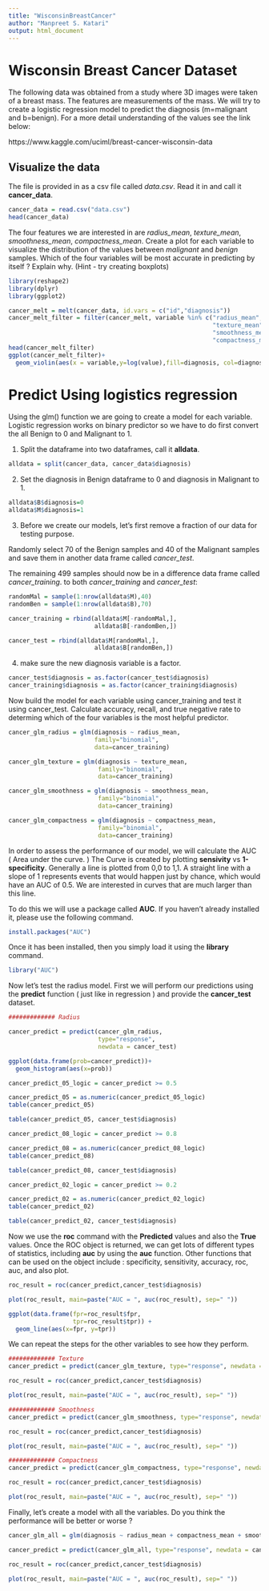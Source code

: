 ```yaml
---
title: "WisconsinBreastCancer"
author: "Manpreet S. Katari"
output: html_document
---
```


# Wisconsin Breast Cancer Dataset

The following data was obtained from a study where 3D images were taken of a breast mass. The features are measurements of the mass. We will try to create a logistic regression model to predict the diagnosis (m=malignant and b=benign). For a more detail understanding of the values see the link below:

https://www.kaggle.com/uciml/breast-cancer-wisconsin-data

## Visualize the data

The file is provided in as a csv file called *data.csv*. Read it in and call it **cancer_data**.

```r
cancer_data = read.csv("data.csv")
head(cancer_data)
```

The four features we are interested in are *radius_mean*, *texture_mean*, *smoothness_mean*, *compactness_mean*. Create a plot for each variable to visualize the distribution of the values between *malignant* and *benign* samples. Which of the four variables will be most accurate in predicting by itself ? Explain why. (Hint - try creating boxplots)


```r
library(reshape2)
library(dplyr)
library(ggplot2)

cancer_melt = melt(cancer_data, id.vars = c("id","diagnosis"))
cancer_melt_filter = filter(cancer_melt, variable %in% c("radius_mean",
                                                         "texture_mean",
                                                         "smoothness_mean",
                                                         "compactness_mean"))
head(cancer_melt_filter)
ggplot(cancer_melt_filter)+
  geom_violin(aes(x = variable,y=log(value),fill=diagnosis, col=diagnosis) ) 
```



# Predict Using logistics regression

Using the glm() function we are going to create a model for each variable. Logistic regression works on binary predictor so we have to do first convert the all Benign to 0 and Malignant to 1.

1) Split the dataframe into two dataframes, call it **alldata**.

```r
alldata = split(cancer_data, cancer_data$diagnosis)

```


2) Set the diagnosis in Benign dataframe to 0 and diagnosis in Malignant to 1. 

```r

alldata$B$diagnosis=0
alldata$M$diagnosis=1

```


3) Before we create our models, let's first remove a fraction of our data for testing purpose.

Randomly select 70 of the Benign samples and 40 of the Malignant samples and save them in another data frame called *cancer_test*.

The remaining 499 samples should now be in a difference data frame called *cancer_training*.  to both *cancer_training* and *cancer_test*: 


```r

randomMal = sample(1:nrow(alldata$M),40)
randomBen = sample(1:nrow(alldata$B),70)

cancer_training = rbind(alldata$M[-randomMal,],
                        alldata$B[-randomBen,])

cancer_test = rbind(alldata$M[randomMal,],
                        alldata$B[randomBen,])

```

4) make sure the new diagnosis variable is a factor.


```r
cancer_test$diagnosis = as.factor(cancer_test$diagnosis)
cancer_training$diagnosis = as.factor(cancer_training$diagnosis)

```

Now build the model for each variable using cancer_training and test it using cancer_test.
Calculate accuracy, recall, and true negative rate to determing which of the four variables is the most helpful predictor.

```r
cancer_glm_radius = glm(diagnosis ~ radius_mean, 
                        family="binomial", 
                        data=cancer_training)

cancer_glm_texture = glm(diagnosis ~ texture_mean, 
                         family="binomial", 
                         data=cancer_training)

cancer_glm_smoothness = glm(diagnosis ~ smoothness_mean, 
                         family="binomial", 
                         data=cancer_training)

cancer_glm_compactness = glm(diagnosis ~ compactness_mean, 
                         family="binomial", 
                         data=cancer_training)

```

In order to assess the performance of our model, we will calculate the AUC ( Area under the curve. ) The Curve is created by plotting **sensivity** vs **1-specificity**. Generally a line is plotted from 0,0 to 1,1. A straight line with a slope of 1 represents events that would happen just by chance, which would have an AUC of 0.5. We are interested in curves that are much larger than this line.  

To do this we will use a package called **AUC**. If you haven't already installed it, please use the following command.
```r
install.packages("AUC")
```

Once it has been installed, then you simply load it using the **library** command.

```r
library("AUC")
```

Now let's test the radius model. First we will perform our predictions using the **predict** function ( just like in regression ) and provide the **cancer_test** dataset.

```r
############# Radius

cancer_predict = predict(cancer_glm_radius, 
                         type="response", 
                         newdata = cancer_test)

ggplot(data.frame(prob=cancer_predict))+
  geom_histogram(aes(x=prob))
```

```r
cancer_predict_05_logic = cancer_predict >= 0.5

cancer_predict_05 = as.numeric(cancer_predict_05_logic)
table(cancer_predict_05)

table(cancer_predict_05, cancer_test$diagnosis)
```

```r
cancer_predict_08_logic = cancer_predict >= 0.8

cancer_predict_08 = as.numeric(cancer_predict_08_logic)
table(cancer_predict_08)

table(cancer_predict_08, cancer_test$diagnosis)
```

```r
cancer_predict_02_logic = cancer_predict >= 0.2

cancer_predict_02 = as.numeric(cancer_predict_02_logic)
table(cancer_predict_02)

table(cancer_predict_02, cancer_test$diagnosis)
```

Now we use the **roc** command with the **Predicted** values and also the **True** values. Once the ROC object is returned, we can get lots of different types of statistics, including **auc** by using the **auc** function. Other functions that can be used on the object include : specificity, sensitivity, accuracy, roc, auc, and also plot.

```r
roc_result = roc(cancer_predict,cancer_test$diagnosis)

plot(roc_result, main=paste("AUC = ", auc(roc_result), sep=" "))

ggplot(data.frame(fpr=roc_result$fpr,
                  tpr=roc_result$tpr)) +
  geom_line(aes(x=fpr, y=tpr))
```

We can repeat the steps for the other variables to see how they perform.


```r
############# Texture
cancer_predict = predict(cancer_glm_texture, type="response", newdata = cancer_test)

roc_result = roc(cancer_predict,cancer_test$diagnosis)

plot(roc_result, main=paste("AUC = ", auc(roc_result), sep=" "))

```



```r
############# Smoothness
cancer_predict = predict(cancer_glm_smoothness, type="response", newdata = cancer_test)

roc_result = roc(cancer_predict,cancer_test$diagnosis)

plot(roc_result, main=paste("AUC = ", auc(roc_result), sep=" "))

```


```r
############# Compactness
cancer_predict = predict(cancer_glm_compactness, type="response", newdata = cancer_test)

roc_result = roc(cancer_predict,cancer_test$diagnosis)

plot(roc_result, main=paste("AUC = ", auc(roc_result), sep=" "))

```

Finally, let's create a model with all the variables. Do you think the performance will be better or worse ?

```r
cancer_glm_all = glm(diagnosis ~ radius_mean + compactness_mean + smoothness_mean + texture_mean, family="binomial", data=cancer_training)

cancer_predict = predict(cancer_glm_all, type="response", newdata = cancer_test)

roc_result = roc(cancer_predict,cancer_test$diagnosis)

plot(roc_result, main=paste("AUC = ", auc(roc_result), sep=" "))


```
